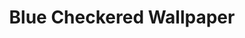 ---
title: "Blue Checkered Wallpaper"
meta_title: "Blue Checkered Wallpaper craft"
description: "Craft de Blue Checkered Wallpaper"
rank: "s"
draft: false
name: "Blue Checkered Wallpaper"
recipe_img: "https://wiki.pokexgames.com/images/d/df/Blue_Checkered_Wallpaper.png"
level: 105
craft_time: 18000
result: 1
value_npc: 1
ingredients:
  - name: "Drawing Clipboard"
    quantity: 25
    item_img: "https://wiki.pokexgames.com/images/3/36/Drawing_Clipboard.png"
    value_npc: 1
  - name: "Petite Leaves"
    quantity: 24
    item_img: "https://wiki.pokexgames.com/images/e/e4/Petite_Leaves.png"
    value_npc: 1
  - name: "Corrupted Magnet"
    quantity: 23
    item_img: "https://wiki.pokexgames.com/images/0/09/Corrupted-Magnet.gif"
    value_npc: 1
  - name: "Elefish Fin"
    quantity: 13
    item_img: "https://wiki.pokexgames.com/images/1/1f/Elefish_Fin.png"
    value_npc: 1
---